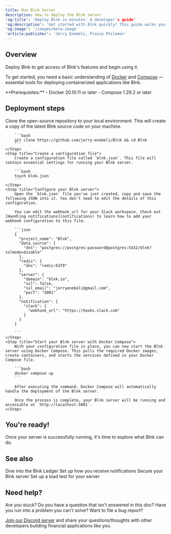 ```yaml
---
title: Run Blnk Server
description: How to deploy the Blnk server
'og:title': 'Deploy Blnk in minutes: A developer's guide'
'og:description': 'Get started with Blnk quickly! This guide walks you through deploying your Blnk server using Docker Compose, with clear steps and explanations.  Learn the prerequisites, set up your configuration, and be ready to use Blnk's features in no time.'
'og:image': '/images/meta-image'
'article:publisher': 'Jerry Enebeli, Praise Philemon'
---
```


## Overview

Deploy Blnk to get access of Blnk's features and begin using it.

To get started, you need a basic understanding of [Docker](https://www.docker.com/) and [Compose](https://docs.docker.com/compose/) — essential tools for deploying containerized applications like Blnk.

<Note>
     **Prerequisites:**
     - Docker 20.10.11 or later
     - Compose 1.29.2 or later
</Note>

## Deployment steps

<Steps>
	<Step title="Clone Blnk to your local server or computer">
		Clone the open-source repository to your local environment. This will create a copy of the latest Blnk source code on your machine.
		
		```bash
		git clone https://github.com/jerry-enebeli/Blnk && cd Blnk
		```
	</Step>
	<Step title="Create a configuration file">
		Create a configuration file called `blnk.json`. This file will contain essential settings for running your Blnk server.
		
		```bash
		touch blnk.json
		```
	</Step>
	<Step title="Configure your Blnk server">
		Open the `blnk.json` file you've just created, copy and save the following JSON into it. You don't need to edit the details of this configuration.
		
		You can edit the webhook_url for your Slack workspace. Check out [Handling notifications](notifications) to learn how to add your webhook configuration to this file.
		
		```json
		{
		  "project_name": "Blnk",
		  "data_source": {
		    "dns": "postgres://postgres:password@postgres:5432/blnk?sslmode=disable"
		  },
		  "redis": {
		    "dns": "redis:6379"
		  },
		  "server": {
		    "domain": "blnk.io",
		    "ssl": false,
		    "ssl_email": "jerryenebeli@gmail.com",
		    "port": "5001"
		  },
		  "notification": {
		    "slack": {
		      "webhook_url": "https://hooks.slack.com"
		    }
		  }
		}
		
		```
	</Step>
	<Step title="Start your Blnk server with Docker Compose">
		With your configuration file in place, you can now start the Blnk server using Docker Compose. This pulls the required Docker images, create containers, and starts the services defined in your Docker Compose file.
		
		```bash
		docker compose up
		```
		
		After executing the command, Docker Compose will automatically handle the deployment of the Blnk server. 
		
		Once the process is complete, your Blnk server will be running and accessible at `http://localhost:5001`.
	</Step>
</Steps>

## You're ready!

Once your server is successfully running, it's time to explore what Blnk can do.

## See also

<CardGroup>
	<Card title="Getting started" icon="book-open-cover" href="/ledger/tutorial/create-a-ledger">
        Dive into the Blnk Ledger
    </Card>
    <Card title="Managing notifications" icon="book-open-cover" href="/intro/notifications">
	    Set up how you receive notifications
    </Card>
    <Card title="Enable secure mode" icon="sliders" href="/intro/secure-blnk-server">
        Secure your Blnk server
    </Card>
    <Card title="Load testing with k6" icon="sliders`" href="/intro/load-testing">
        Set up a load test for your server
    </Card>
</CardGroup>

## Need help?

Are you stuck? Do you have a question that isn't answered in this doc? Have you run into a problem you can't solve? Want to file a bug report?

[Join our Discord server](https://discord.gg/7WNv94zPpx) and share your questions/thoughts with other developers building financial applications like you.